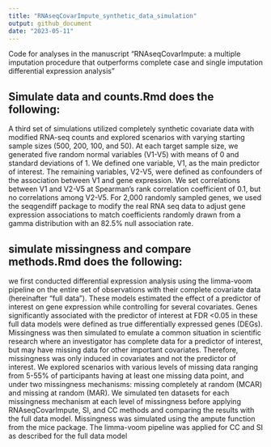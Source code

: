 ```yaml
---
title: "RNAseqCovarImpute_synthetic_data_simulation"
output: github_document
date: "2023-05-11"
---
```


Code for analyses in the manuscript "RNAseqCovarImpute: a multiple imputation procedure that outperforms complete case and single imputation differential expression analysis"

## Simulate data and counts.Rmd does the following:
A third set of simulations utilized completely synthetic covariate data with modified RNA-seq counts and explored scenarios with varying starting sample sizes (500, 200, 100, and 50). At each target sample size, we generated five random normal variables (V1-V5) with means of 0 and standard deviations of 1. We defined one variable, V1, as the main predictor of interest. The remaining variables, V2-V5, were defined as confounders of the association between V1 and gene expression. We set correlations between V1 and V2-V5 at Spearman's rank correlation coefficient of 0.1, but no correlations among V2-V5. For 2,000 randomly sampled genes, we used the seqgendiff package to modify the real RNA seq data to adjust gene expression associations to match coefficients randomly drawn from a gamma distribution with an 82.5% null association rate.

## simulate missingness and compare methods.Rmd does the following:
we first conducted differential expression analysis using the limma-voom pipeline on the entire set of observations with their complete covariate data (hereinafter “full data”). These models estimated the effect of a predictor of interest on gene expression while controlling for several covariates. Genes significantly associated with the predictor of interest at FDR <0.05 in these full data models were defined as true differentially expressed genes (DEGs). Missingness was then simulated to emulate a common situation in scientific research where an investigator has complete data for a predictor of interest, but may have missing data for other important covariates. Therefore, missingness was only induced in covariates and not the predictor of interest. We explored scenarios with various levels of missing data ranging from 5-55% of participants having at least one missing data point, and under two missingness mechanisms: missing completely at random (MCAR) and missing at random (MAR). We simulated ten datasets for each missingness mechanism at each level of missingness before applying RNAseqCovarImpute, SI, and CC methods and comparing the results with the full data model. Missingness was simulated using the ampute function from the mice package. The limma-voom pipeline was applied for CC and SI as described for the full data model